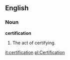==English==

===Noun===

'''certification'''

#The act of certifying.

[[it:certification]]
[[pl:Certification]]